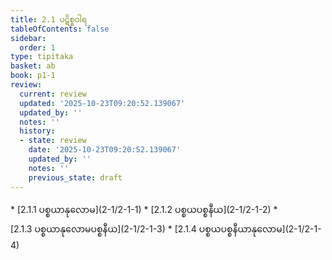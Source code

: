 ```yaml
---
title: 2.1 ပဋိစ္စဝါရ
tableOfContents: false
sidebar:
  order: 1
type: tipitaka
basket: ab
book: p1-1
review:
  current: review
  updated: '2025-10-23T09:20:52.139067'
  updated_by: ''
  notes: ''
  history:
  - state: review
    date: '2025-10-23T09:20:52.139067'
    updated_by: ''
    notes: ''
    previous_state: draft
---
```



<ReviewStatus review={frontmatter.review} showDetails={true} />

<HypothesisAnnotation frontmatter={frontmatter} />

<DynamicBreadcrumb />



<TableOfContents book="p1-1" section="2.1">
* [2.1.1 ပစ္စယာနုလောမ](2-1/2-1-1)
* [2.1.2 ပစ္စယပစ္စနီယ](2-1/2-1-2)
* [2.1.3 ပစ္စယာနုလောမပစ္စနီယ](2-1/2-1-3)
* [2.1.4 ပစ္စယပစ္စနီယာနုလောမ](2-1/2-1-4)
</TableOfContents>